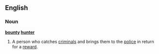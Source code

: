==English==
===Noun===
'''[[bounty]] [[hunter]]'''
#A person who catches [[criminal]]s and brings them to the [[police]] in return for a  [[reward]].